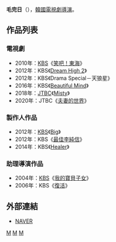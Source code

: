 {{藝人
| 姓名     = 毛完日
| 類型     = 導演
| 圖片     = 
| 圖片尺寸 = 
| 圖片簡介 = 
| 原名     =  
| 外文名   = 모완일
| 外文     = ko
| 羅馬拼音 = Mo Wan Il
| 英文名   = 
| 綽號     = 
| 其他藝名 = 
| 國籍     = {{KOR}}
| 民族     = 
| 籍貫     = 
| 出生日期 = 
| 出生地點 = 
| 職業     = [[導演|導演]]
| 語言     = [[韓語|韓語]]
| 教育程度 = 
| 配偶     = 
| 出身地   = 
| 出道作   = 
| 出道日期 = 2004年
| 代表作   = 
| 活躍年代 = 
| 經紀公司 = [[韓國放送公社|KBS]]
| imdb = 5603150
}}

'''毛完日'''（{{lang-ko|'''모완일'''}}），[[韓國|韓國]][[電視劇|電視劇]][[導演|導演]]。

== 作品列表 ==
=== 電視劇 ===
*2010年：[[韓國放送公社|KBS]]《[[笑吧！東海|笑吧！東海]]》
*2012年：KBS《[[Dream_High_2|Dream High 2]]》
*2012年：KBS《Drama Special－天狼星》
*2016年：KBS《[[Beautiful_Mind|Beautiful Mind]]》
*2018年：[[JTBC|JTBC]]《[[Misty|Misty]]》
*2020年：JTBC《[[夫妻的世界|夫妻的世界]]》

=== 製作人作品 ===
*2012年：[[韓國放送公社|KBS]]《[[Big|Big]]》
*2012年：KBS《[[最佳李純信|最佳李純信]]》
*2014年：KBS《[[Healer|Healer]]》
=== 助理導演作品 ===
*2004年：[[韓國放送公社|KBS]]《[[我的寶貝子女|我的寶貝子女]]》
*2006年：KBS《[[復活_(電視劇)|復活]]》
== 外部連結 ==
*[http://people.search.naver.com/search.naver?where=nexearch&query=%EB%AA%A8%EC%99%84%EC%9D%BC&sm=tab_etc&ie=utf8&key=PeopleService&os=248535 NAVER]{{ko}}

{{百想藝術大獎電視部門導演獎}}
[[Category:韓國導演|M]]
[[Category:韓國電視劇導演|M]]
[[Category:毛姓|M]]